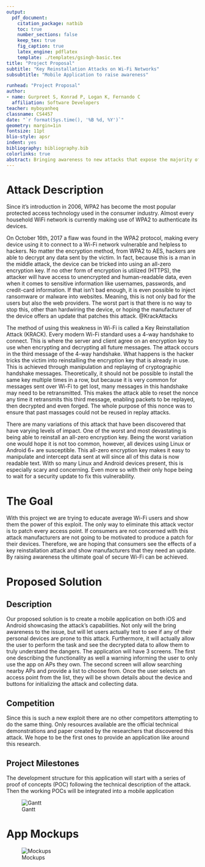 ```yaml
---
output: 
  pdf_document:
    citation_package: natbib
    toc: true
    number_sections: false
    keep_tex: true
    fig_caption: true
    latex_engine: pdflatex
    template: ./templates/gsingh-basic.tex
title: "Project Proposal"
subtitle: "Key Reinstallation Attacks on Wi-Fi Networks"
subsubtitle: "Mobile Application to raise awareness"

runhead: "Project Proposal"
author:
- name: Gurpreet S, Konrad P, Logan K, Fernando C
  affiliation: Software Developers
teacher: myboyanheq
classname: CS4457
date: "`r format(Sys.time(), '%B %d, %Y')`"
geometry: margin=1in
fontsize: 11pt
blio-style: apsr
indent: yes
bibliography: bibliography.bib
colorlinks: true
abstract: Bringing awareness to new attacks that expose the majority of WiFi networks. This proposal discusses the importance of recent attacks executed on the WPA2 protocol and proposes the creation of a mobile application that can showcase and exploit wireless APs.
---
```


# Attack Description

Since it’s introduction in 2006, WPA2 has become the most popular protected access technology used in the consumer industry. Almost every household WiFi network is currently making use of WPA2 to authenticate its devices. 

On October 16th, 2017 a flaw was found in the WPA2 protocol, making every device using it to connect to a Wi-Fi network vulnerable and helpless to hackers. No matter the encryption method, from WPA2 to AES, hackers are able to decrypt any data sent by the victim. In fact, because this is a man in the middle attack, the device can be tricked into using an all-zero encryption key. If no other form of encryption is utilized (HTTPS), the attacker will have access to unencrypted and human-readable data, even when it comes to sensitive information like usernames, passwords, and credit-card information. If that isn’t bad enough, it is even possible to inject ransomware or malware into websites. Meaning, this is not only bad for the users but also the web providers. The worst part is that there is no way to stop this, other than hardwiring the device, or hoping the manufacturer of the device offers an update that patches this attack. @KrackAttacks

The method of using this weakness in Wi-Fi is called a Key Reinstallation Attack (KRACK). Every modern Wi-Fi standard uses a 4-way handshake to connect. This is where the server and client agree on an encryption key to use when encrypting and decrypting all future messages. The attack occurs in the third message of the 4-way handshake. What happens is the hacker tricks the victim into reinstalling the encryption key that is already in use. This is achieved through manipulation and replaying of cryptographic handshake messages. Theoretically, it should not be possible to install the same key multiple times in a row, but because it is very common for messages sent over Wi-Fi to get lost, many messages in this handshake may need to be retransmitted. This makes the attack able to reset the nonce any time it retransmits this third message, enabling packets to be replayed, then decrypted and even forged. The whole purpose of this nonce was to ensure that past massages could not be reused in replay attacks.

There are many variations of this attack that have been discovered that have varying levels of impact. One of the worst and most devastating is being able to reinstall an all-zero encryption key. Being the worst variation one would hope it is not too common, however, all devices using Linux or Android 6+ are susceptible. This all-zero encryption key makes it easy to manipulate and intercept data sent at will since all of this data is now readable text. With so many Linux and Android devices present, this is especially scary and concerning. Even more so with their only hope being to wait for a security update to fix this vulnerability.

# The Goal 

With this project we are trying to educate average Wi-Fi users and show them the power of this exploit. The only way to eliminate this attack vector is to patch every access point. If consumers are not concerned with this attack manufacturers are not going to be motivated to produce a patch for their devices. Therefore, we are hoping that consumers see the effects of a key reinstallation attack and show manufacturers that they need an update. By raising awareness the ultimate goal of secure Wi-Fi can be achieved.

# Proposed Solution

## Description

Our proposed solution is to create a mobile application on both iOS and Android showcasing the attack’s capabilities. Not only will the bring awareness to the issue, but will let users actually test to see if any of their personal devices are prone to this attack. Furthermore, it will actually allow the user to perform the task and see the decrypted data to allow them to truly understand the dangers. The application will have 3 screens. The first one describing the functionality as well a warning informing the user to only use the app on APs they own. The second screen will allow searching nearby APs and provide a list to choose from. Once the user selects an access point from the list, they will be shown details about the device and buttons for initializing the attack and collecting data.

## Competition

Since this is such a new exploit there are no other competitors attempting to do the same thing. Only resources available are the official technical demonstrations and paper created by the researchers that discovered this attack. We hope to be the first ones to provide an application like around this research. 

## Project Milestones

The development structure for this application will start with a series of proof of concepts (POC) following the technical description of the attack. Then the working POCs will be integrated into a mobile application

![Gantt](images/gantt.png)

\newpage

# App Mockups

![Mockups](images/mockup.png)

\newpage
